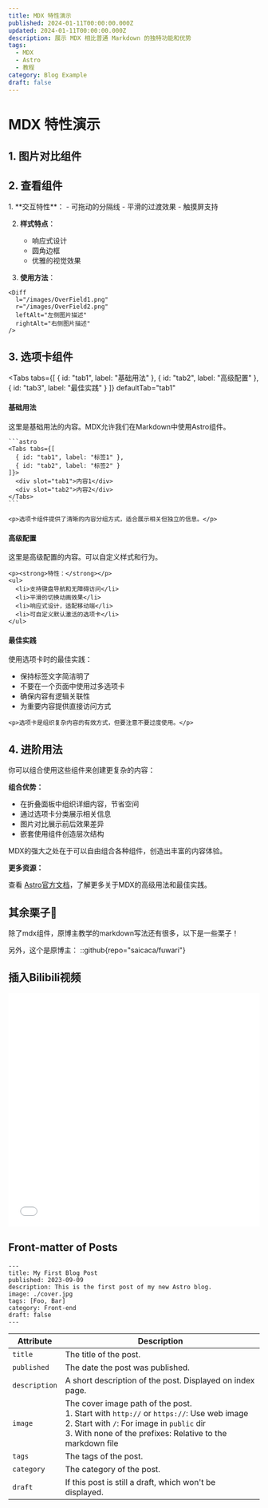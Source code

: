 ```yaml
---
title: MDX 特性演示
published: 2024-01-11T00:00:00.000Z
updated: 2024-01-11T00:00:00.000Z
description: 展示 MDX 相比普通 Markdown 的独特功能和优势
tags:
  - MDX
  - Astro
  - 教程
category: Blog Example
draft: false
---
```


# MDX 特性演示

## 1. 图片对比组件

<Diff
  l="/images/OverField1.png"
  r="/images/OverField2.png"
  leftAlt="左侧图片"
  rightAlt="右侧图片"
/>

## 2. 查看组件

<Collapse title="查看组件特点">
1. **交互特性**：
   - 可拖动的分隔线
   - 平滑的过渡效果
   - 触摸屏支持

2. **样式特点**：
   - 响应式设计
   - 圆角边框
   - 优雅的视觉效果

3. **使用方法**：
```astro
<Diff
  l="/images/OverField1.png"
  r="/images/OverField2.png"
  leftAlt="左侧图片描述"
  rightAlt="右侧图片描述"
/>
```

<Diff
  l="/images/OverField1.png"
  r="/images/OverField2.png"
  leftAlt="左侧图片描述"
  rightAlt="右侧图片描述"
/>

</Collapse>

## 3. 选项卡组件

<Tabs
  tabs={[
    { id: "tab1", label: "基础用法" },
    { id: "tab2", label: "高级配置" },
    { id: "tab3", label: "最佳实践" }
  ]}
  defaultTab="tab1"
>
  <div slot="tab1">
    <h4>基础用法</h4>
    <p>这里是基础用法的内容。MDX允许我们在Markdown中使用Astro组件。</p>

    ```astro
    <Tabs tabs={[
      { id: "tab1", label: "标签1" },
      { id: "tab2", label: "标签2" }
    ]}>
      <div slot="tab1">内容1</div>
      <div slot="tab2">内容2</div>
    </Tabs>
    ```

    <p>选项卡组件提供了清晰的内容分组方式，适合展示相关但独立的信息。</p>
  </div>

  <div slot="tab2">
    <h4>高级配置</h4>
    <p>这里是高级配置的内容。可以自定义样式和行为。</p>

    <p><strong>特性：</strong></p>
    <ul>
      <li>支持键盘导航和无障碍访问</li>
      <li>平滑的切换动画效果</li>
      <li>响应式设计，适配移动端</li>
      <li>可自定义默认激活的选项卡</li>
    </ul>
  </div>

  <div slot="tab3">
    <h4>最佳实践</h4>
    <p>使用选项卡时的最佳实践：</p>
    <ul>
      <li>保持标签文字简洁明了</li>
      <li>不要在一个页面中使用过多选项卡</li>
      <li>确保内容有逻辑关联性</li>
      <li>为重要内容提供直接访问方式</li>
    </ul>

    <p>选项卡是组织复杂内容的有效方式，但要注意不要过度使用。</p>
  </div>
</Tabs>

## 4. 进阶用法

你可以组合使用这些组件来创建更复杂的内容：

<Collapse title="查看组合用法示例">
  <p><strong>组合优势：</strong></p>
  <ul>
    <li>在折叠面板中组织详细内容，节省空间</li>
    <li>通过选项卡分类展示相关信息</li>
    <li>图片对比展示前后效果差异</li>
    <li>嵌套使用组件创造层次结构</li>
  </ul>

  <p>MDX的强大之处在于可以自由组合各种组件，创造出丰富的内容体验。</p>

  <p><strong>更多资源：</strong></p>
  <p>查看 <a href="https://docs.astro.build/en/guides/markdown-content/" target="_blank">Astro官方文档</a>，了解更多关于MDX的高级用法和最佳实践。</p>
</Collapse>

## 其余栗子🌰

除了mdx组件，原博主教学的markdown写法还有很多，以下是一些栗子！

另外，这个是原博主：
::github{repo="saicaca/fuwari"}


## 插入Bilibili视频

<iframe width="100%" height="468" src="//player.bilibili.com/player.html?bvid=BV1fK4y1s7Qf&p=1" scrolling="no" border="0" frameborder="no" framespacing="0" allowfullscreen="true"> </iframe>

## Front-matter of Posts

```
---
title: My First Blog Post
published: 2023-09-09
description: This is the first post of my new Astro blog.
image: ./cover.jpg
tags: [Foo, Bar]
category: Front-end
draft: false
---
```

| Attribute     | Description                                                                                                                                                                                                 |
|---------------|-------------------------------------------------------------------------------------------------------------------------------------------------------------------------------------------------------------|
| `title`       | The title of the post.                                                                                                                                                                                      |
| `published`   | The date the post was published.                                                                                                                                                                            |
| `description` | A short description of the post. Displayed on index page.                                                                                                                                                   |
| `image`       | The cover image path of the post.<br/>1. Start with `http://` or `https://`: Use web image<br/>2. Start with `/`: For image in `public` dir<br/>3. With none of the prefixes: Relative to the markdown file |
| `tags`        | The tags of the post.                                                                                                                                                                                       |
| `category`    | The category of the post.                                                                                                                                                                                   |
| `draft`        | If this post is still a draft, which won't be displayed.                                                                                                                                                    |